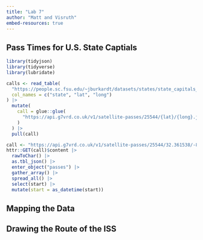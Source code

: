 ---
title: "Lab 7"
author: "Matt and Visruth"
embed-resources: true
---

## Pass Times for U.S. State Captials

```{r}
library(tidyjson)
library(tidyverse)
library(lubridate)

calls <- read_table(
  "https://people.sc.fsu.edu/~jburkardt/datasets/states/state_capitals_ll.txt",
  col_names = c("state", "lat", "long")
) |>
  mutate(
    call = glue::glue(
      "https://api.g7vrd.co.uk/v1/satellite-passes/25544/{lat}/{long}.json"
    )
  ) |>
  pull(call)

call <- "https://api.g7vrd.co.uk/v1/satellite-passes/25544/32.361538/-86.279118.json"
httr::GET(call)$content |>
  rawToChar() |>
  as.tbl_json() |>
  enter_object("passes") |>
  gather_array() |>
  spread_all() |>
  select(start) |>
  mutate(start = as_datetime(start))

```

## Mapping the Data

## Drawing the Route of the ISS
